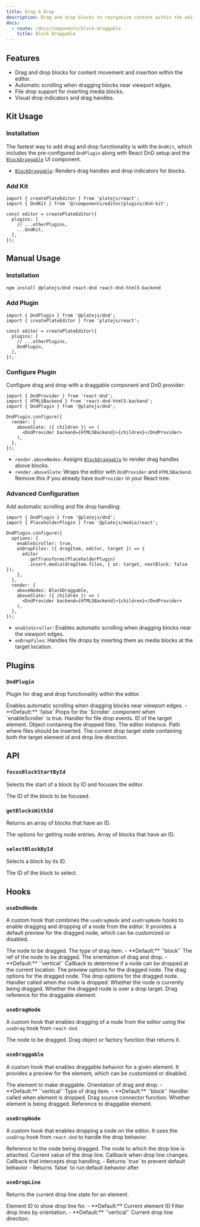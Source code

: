 ```yaml
---
title: Drag & Drop
description: Drag and drop blocks to reorganize content within the editor.
docs:
  - route: /docs/components/block-draggable
    title: Block Draggable
---
```


<ComponentPreview name="dnd-demo" />

<PackageInfo>

## Features

- Drag and drop blocks for content movement and insertion within the editor.
- Automatic scrolling when dragging blocks near viewport edges.
- File drop support for inserting media blocks.
- Visual drop indicators and drag handles.

</PackageInfo>

## Kit Usage

<Steps>

### Installation

The fastest way to add drag and drop functionality is with the `DndKit`, which includes the pre-configured `DndPlugin` along with React DnD setup and the [`BlockDraggable`](/docs/components/block-draggable) UI component.

<ComponentSource name="dnd-kit" />

- [`BlockDraggable`](/docs/components/block-draggable): Renders drag handles and drop indicators for blocks.

### Add Kit

```tsx
import { createPlateEditor } from 'platejs/react';
import { DndKit } from '@/components/editor/plugins/dnd-kit';

const editor = createPlateEditor({
  plugins: [
    // ...otherPlugins,
    ...DndKit,
  ],
});
```

</Steps>

## Manual Usage

<Steps>

### Installation

```bash
npm install @platejs/dnd react-dnd react-dnd-html5-backend
```

### Add Plugin

```tsx
import { DndPlugin } from '@platejs/dnd';
import { createPlateEditor } from 'platejs/react';

const editor = createPlateEditor({
  plugins: [
    // ...otherPlugins,
    DndPlugin,
  ],
});
```

### Configure Plugin

Configure drag and drop with a draggable component and DnD provider:

```tsx
import { DndProvider } from 'react-dnd';
import { HTML5Backend } from 'react-dnd-html5-backend';
import { DndPlugin } from '@platejs/dnd';

DndPlugin.configure({
  render: {
    aboveSlate: ({ children }) => (
      <DndProvider backend={HTML5Backend}>{children}</DndProvider>
    ),
  },
});
```

- `render.aboveNodes`: Assigns [`BlockDraggable`](/docs/components/block-draggable) to render drag handles above blocks.
- `render.aboveSlate`: Wraps the editor with `DndProvider` and `HTML5Backend`. Remove this if you already have `DndProvider` in your React tree.

### Advanced Configuration

Add automatic scrolling and file drop handling:

```tsx
import { DndPlugin } from '@platejs/dnd';
import { PlaceholderPlugin } from '@platejs/media/react';

DndPlugin.configure({
  options: {
    enableScroller: true,
    onDropFiles: ({ dragItem, editor, target }) => {
      editor
        .getTransforms(PlaceholderPlugin)
        .insert.media(dragItem.files, { at: target, nextBlock: false });
    },
  },
  render: {
    aboveNodes: BlockDraggable,
    aboveSlate: ({ children }) => (
      <DndProvider backend={HTML5Backend}>{children}</DndProvider>
    ),
  },
});
```

- `enableScroller`: Enables automatic scrolling when dragging blocks near the viewport edges.
- `onDropFiles`: Handles file drops by inserting them as media blocks at the target location.

</Steps>

## Plugins

### `DndPlugin`

Plugin for drag and drop functionality within the editor.

<API name="DndPlugin">
<APIOptions>
  <APIItem name="enableScroller" type="boolean" optional>
    Enables automatic scrolling when dragging blocks near viewport edges.
    - **Default:** `false`
  </APIItem>
  <APIItem name="scrollerProps" type="Partial<ScrollerProps>" optional>
    Props for the `Scroller` component when `enableScroller` is true.
  </APIItem>
  <APIItem name="onDropFiles" type="function" optional>
    Handler for file drop events.
    <APISubList>
      <APISubListItem parent="onDropFiles" name="id" type="string">
        ID of the target element.
      </APISubListItem>
      <APISubListItem parent="onDropFiles" name="dragItem" type="FileDragItemNode">
        Object containing the dropped files.
      </APISubListItem>
      <APISubListItem parent="onDropFiles" name="editor" type="PlateEditor">
        The editor instance.
      </APISubListItem>
      <APISubListItem parent="onDropFiles" name="target" type="Path">
        Path where files should be inserted.
      </APISubListItem>
    </APISubList>
  </APIItem>
  <APIItem name="dropTarget" type="{ id: string | null; line: DropLineDirection }" optional>
    The current drop target state containing both the target element id and drop line direction.
  </APIItem>
</APIOptions>
</API>

## API

### `focusBlockStartById`

Selects the start of a block by ID and focuses the editor.

<API name="focusBlockStartById">
<APIParameters>
  <APIItem name="id" type="string">
    The ID of the block to be focused.
  </APIItem>
</APIParameters>
</API>

### `getBlocksWithId`

Returns an array of blocks that have an ID.

<API name="getBlocksWithId">
<APIOptions type="EditorNodesOptions">
  The options for getting node entries.
</APIOptions>

<APIReturns type="NodeEntry[]">
  Array of blocks that have an ID.
</APIReturns>
</API>

### `selectBlockById`

Selects a block by its ID.

<API name="selectBlockById">
<APIParameters>
  <APIItem name="id" type="string">
    The ID of the block to select.
  </APIItem>
</APIParameters>
</API>

## Hooks

### `useDndNode`

A custom hook that combines the `useDragNode` and `useDropNode` hooks to enable dragging and dropping of a node from the editor. It provides a default preview for the dragged node, which can be customized or disabled.

<API name="useDndNode">
<APIOptions type="UseDndNodeOptions">
  <APIItem name="element" type="TElement">
    The node to be dragged.
  </APIItem>
  <APIItem name="type" type="string" optional>
    The type of drag item.
    - **Default:** `'block'`
  </APIItem>
  <APIItem name="nodeRef" type="any">
    The ref of the node to be dragged.
  </APIItem>
  <APIItem name="orientation" type="'horizontal' | 'vertical'" optional>
    The orientation of drag and drop.
    - **Default:** `'vertical'`
  </APIItem>
  <APIItem name="canDropNode" type="(args: { dragEntry: NodeEntry; dragItem: DragItemNode; dropEntry: NodeEntry; editor: PlateEditor }) => boolean" optional>
    Callback to determine if a node can be dropped at the current location.
  </APIItem>
  <APIItem name="preview" type="previewOptions" optional>
    The preview options for the dragged node.
  </APIItem>
  <APIItem name="drag" type="dragOptions" optional>
    The drag options for the dragged node.
  </APIItem>
  <APIItem name="drop" type="dropOptions" optional>
    The drop options for the dragged node.
  </APIItem>
  <APIItem name="onDropHandler" type="string" optional>
    Handler called when the node is dropped.
  </APIItem>
</APIOptions>

<APIReturns type="object">
  <APIItem name="isDragging" type="boolean">
    Whether the node is currently being dragged.
  </APIItem>
  <APIItem name="isOver" type="boolean">
    Whether the dragged node is over a drop target.
  </APIItem>
  <APIItem name="dragRef" type="ConnectDragSource">
    Drag reference for the draggable element.
  </APIItem>
</APIReturns>
</API>

### `useDragNode`

A custom hook that enables dragging of a node from the editor using the `useDrag` hook from `react-dnd`.

<API name="useDragNode">
<APIOptions type="UseDragNodeOptions">
  <APIItem name="element" type="TElement">
    The node to be dragged.
  </APIItem>
  <APIItem name="item" type="DragObject | DragObjectFactory<DragObject>" optional>
    Drag object or factory function that returns it.
  </APIItem>
</APIOptions>
</API>

### `useDraggable`

A custom hook that enables draggable behavior for a given element. It provides a preview for the element, which can be customized or disabled.

<API name="useDraggable">
<APIOptions type="object">
  <APIItem name="element" type="TElement">
    The element to make draggable.
  </APIItem>
  <APIItem name="orientation" type="'horizontal' | 'vertical'" optional>
    Orientation of drag and drop.
    - **Default:** `'vertical'`
  </APIItem>
  <APIItem name="type" type="string" optional>
    Type of drag item.
    - **Default:** `'block'`
  </APIItem>
  <APIItem name="onDropHandler" type="function" optional>
    Handler called when element is dropped.
  </APIItem>
</APIOptions>

<APIReturns type="object">
  <APIItem name="handleRef" type="(element: Element | React.ReactElement | React.RefObject<any> | null) => void">
    Drag source connector function.
  </APIItem>
  <APIItem name="isDragging" type="boolean">
    Whether element is being dragged.
  </APIItem>
  <APIItem name="previewRef" type="React.RefObject<HTMLDivElement>">
    Reference to draggable element.
  </APIItem>
</APIReturns>
</API>

### `useDropNode`

A custom hook that enables dropping a node on the editor. It uses the `useDrop` hook from `react-dnd` to handle the drop behavior.

<API name="useDropNode">
<APIOptions type="UseDropNodeOptions">
  <APIItem name="nodeRef" type="any">
    Reference to the node being dragged.
  </APIItem>
  <APIItem name="element" type="TElement">
    The node to which the drop line is attached.
  </APIItem>
  <APIItem name="dropLine" type="string">
    Current value of the drop line.
  </APIItem>
  <APIItem name="onChangeDropLine" type="function">
    Callback when drop line changes.
  </APIItem>
  <APIItem name="onDropHandler" type="object">
    Callback that intercepts drop handling.
    - Returns `true` to prevent default behavior
    - Returns `false` to run default behavior after
  </APIItem>
</APIOptions>
</API>

### `useDropLine`

Returns the current drop line state for an element.

<API name="useDropLine">
<APIOptions type="object">
  <APIItem name="id" type="string" optional>
    Element ID to show drop line for.
    - **Default:** Current element ID
  </APIItem>
  <APIItem name="orientation" type="'horizontal' | 'vertical'" optional>
    Filter drop lines by orientation.
    - **Default:** `'vertical'`
  </APIItem>
</APIOptions>

<APIReturns type="object">
  <APIItem name="dropLine" type="'top' | 'bottom' | 'left' | 'right' | ''">
    Current drop line direction.
  </APIItem>
</APIReturns>
</API>
